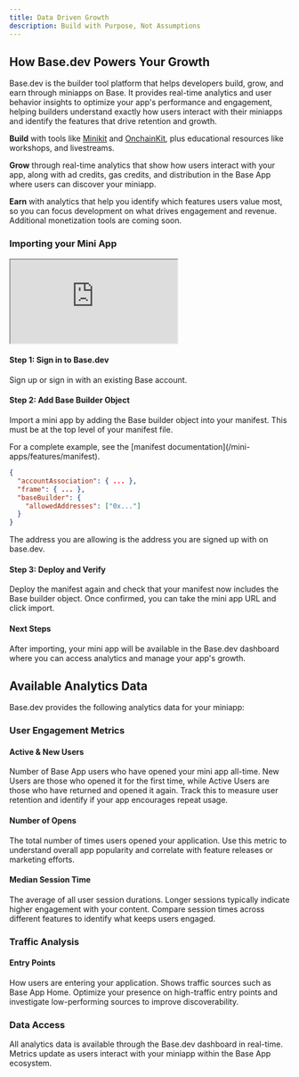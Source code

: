 ```yaml
---
title: Data Driven Growth
description: Build with Purpose, Not Assumptions
---
```


## How Base.dev Powers Your Growth

Base.dev is the builder tool platform that helps developers build, grow, and earn through miniapps on Base. It provides real-time analytics and user behavior insights to optimize your app's performance and engagement, helping builders understand exactly how users interact with their miniapps and identify the features that drive retention and growth.

**Build** with tools like [Minikit](/mini-apps/technical-reference/minikit/overview) and [OnchainKit](/onchainkit/getting-started), plus educational resources like workshops, and livestreams.

**Grow** through real-time analytics that show how users interact with your app, along with ad credits, gas credits, and distribution in the Base App where users can discover your miniapp.

**Earn** with analytics that help you identify which features users value most, so you can focus development on what drives engagement and revenue. Additional monetization tools are coming soon.

### Importing your Mini App

<iframe 
  src="https://screen.studio/share/sr8W34EB" 
  title="Embedded content"
  className="w-full h-96 rounded-xl"
></iframe>

#### Step 1: Sign in to Base.dev

Sign up or sign in with an existing Base account.

#### Step 2: Add Base Builder Object

Import a mini app by adding the Base builder object into your manifest. This must be at the top level of your manifest file.

<Callout type="info">
For a complete example, see the [manifest documentation](/mini-apps/features/manifest).
</Callout>

```json
{
  "accountAssociation": { ... },
  "frame": { ... },
  "baseBuilder": {
    "allowedAddresses": ["0x..."]
  }
}
```

<Note>
The address you are allowing is the address you are signed up with on base.dev.
</Note>

#### Step 3: Deploy and Verify

Deploy the manifest again and check that your manifest now includes the Base builder object. Once confirmed, you can take the mini app URL and click import.

#### Next Steps

After importing, your mini app will be available in the Base.dev dashboard where you can access analytics and manage your app's growth.

## Available Analytics Data

Base.dev provides the following analytics data for your miniapp:

### User Engagement Metrics

#### Active & New Users

Number of Base App users who have opened your mini app all-time. New Users are those who opened it for the first time, while Active Users are those who have returned and opened it again. Track this to measure user retention and identify if your app encourages repeat usage.

#### Number of Opens

The total number of times users opened your application. Use this metric to understand overall app popularity and correlate with feature releases or marketing efforts.

#### Median Session Time

The average of all user session durations. Longer sessions typically indicate higher engagement with your content. Compare session times across different features to identify what keeps users engaged.

### Traffic Analysis

#### Entry Points

How users are entering your application. Shows traffic sources such as Base App Home. Optimize your presence on high-traffic entry points and investigate low-performing sources to improve discoverability.

### Data Access

All analytics data is available through the Base.dev dashboard in real-time. Metrics update as users interact with your miniapp within the Base App ecosystem.